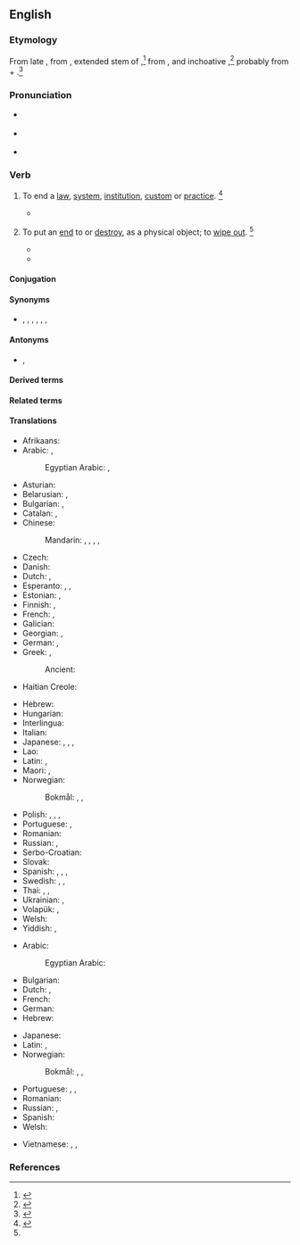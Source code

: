 ==English==

===Etymology===
{{root|en|ine-pro|*h₂el- (grow)}}
From late {{inh|en|enm|abolisshen}}, from {{der|en|frm|aboliss-}}, extended stem of {{m|frm|abolir}},<ref>{{R:MED Online|abolisshen|v|MED137|20 October 2019|date=2018}}</ref> from {{der|en|la|aboleo|abolēre|to retard, check the growth of, (and by extension) destroy, abolish}}, and inchoative {{m|la|abolesco|abolēscere|to wither, vanish, cease}},<ref>{{R:RHCD|page=4}}</ref> probably from {{m|la|ab||from, away from}} + {{m|la|*oleo|*olēre|to increase, grow}}.<ref>{{R:MW3 1976|page=4}}</ref>

===Pronunciation===
* {{a|UK}} {{enPR|ə-bŏl'ĭsh}} {{IPA|en|/əˈbɒlɪʃ/}}
* {{a|US}} {{IPA|en|/əˈbɑl.ɪʃ/|/əˈbɑl.əʃ/}}
* {{audio|en|en-us-abolish.ogg|Audio (US)}}

===Verb===
{{en-verb|past2=abolisht|past2_qual=obsolete}}

# To end a [[law]], [[system]], [[institution]], [[custom]] or [[practice]]. {{defdate|First attested from around 1350 to 1470.}}<ref name=SOED>{{R:SOED5|page=6}}</ref>
#: {{ux|en|Slavery was '''abolished''' in the nineteenth century.}}
#* {{quote-book|en|year=2002|author=William Schabas|title=The abolition of the death penalty in international law|publisher=Cambridge University Press|section=title|passage=The '''abolition''' of the death penalty in international law}}
# {{lb|en|archaic}} To put an [[end]] to or [[destroy]], as a physical object; to [[wipe out]]. {{defdate|First attested from around 1350 to 1470.}}<ref name=SOED/>
#* {{quote-book|en|year=1590|title=The Faerie Queene|author=[[w:Edmund Spenser|Edmund Spenser]]|passage=And with thy blood '''abolish''' so reproachful blot.}}
#* {{quote-book|en|year=1892|title=The Marriage of Geraint|author=[[w:Alfred Tennyson|Alfred Tennyson]]|passage=His quick instinctive hand Caught at the hilt, as to '''abolish''' him.}}

====Conjugation====
{{en-conj-simple|es}}

====Synonyms====
* {{sense|to end a law, system, institution, custom or practice}} {{l|en|abrogate}}, {{l|en|annul}}, {{l|en|cancel}}, {{l|en|dissolve}}, {{l|en|nullify}}, {{l|en|repeal}}, {{l|en|revoke}}
<!-- what to do with this? WikiSaurus?
These words have in common the idea of setting aside by some [[overruling]] act.
* ''Abolish'' [[applies]] particularly to things of a permanent nature, such as institutions, usages, customs, etc.; as, to ''abolish'' [[monopolies]], [[serfdom]], slavery. ''Repeal'' [[describes]] the act by which the legislature of a state sets aside a law which it had previously [[enacted]].
* ''Abrogate'' was originally applied to the [[repeal]] of a law by the Roman people; and hence, when the power of making laws was [[usurped]] by the [[emperors]], the term was applied to ''their'' act of setting aside the laws. Thus it came to express that act by which a sovereign or an [[executive]] government sets aside laws, [[ordinances]], [[regulations]], [[treaties]], [[conventions]], etc.
* ''Revoke'' denotes the act of [[recalling]] some previous grant which [[conferred]], privilege, etc.; as, to ''revoke'' a decree, to ''revoke'' a power of [[attorney]], a promise, etc. Thus, also, we speak of the ''revocation'' of the [[Edict]] of [[Nantes]].
* ''Annul'' is used in a more general sense, denoting simply to make void; as, to ''annul'' a contract, to ''annul'' an agreement.
* ''Nullify'' is an old word applied to the setting of things aside either by force or by total [[disregard]]; as, to ''nullify'' an act of Congress.
* ''Cancel'' is to strike out or annul, by a [[deliberate]] exercise of power, something which has [[operative]] force. -->

====Antonyms====
* {{sense|to end a law, system, institution, custom or practice}} {{l|en|establish}}, {{l|en|found}}

====Derived terms====
{{col|en|4|{{l|en|abolishable|pos=adjective}}|{{l|en|abolisher|pos=noun}}|{{l|en|unabolish|pos=verb}} {{q|rare}}}}

====Related terms====
{{col-u|en|4|title=terms derived from Latin “abolēre”
|{{l|en|abolition|pos=noun}}|∴ {{l|en|abolitionist|pos=noun/adjective}}}}

====Translations====
{{trans-top|to end a law, system, institution, custom or practice}}
* Afrikaans: {{t|af|afskaf}}
* Arabic: {{t|ar|أَبْطَلَ}}, {{t|ar|أَلْغَى}}
*: Egyptian Arabic: {{t|arz|يبطل|tr=yebṭel|sc=Arab}}, {{t|arz|يلغي|tr=yelği|sc=Arab}}
* Asturian: {{t|ast|abolir}}
* Belarusian: {{t|be|касава́ць|impf}}, {{t|be|скасава́ць|pf}}
* Bulgarian: {{t+|bg|према́хвам}}, {{t+|bg|отменям}}
* Catalan: {{t+|ca|abolir}}, {{t+|ca|suprimir}}
* Chinese:
*: Mandarin: {{t+|cmn|取消|tr=qǔxiāo|sc=Hani}}, {{t+|cmn|廢除|sc=Hani}}, {{t+|cmn|废除|tr=fèichú|sc=Hani}}, {{t+|cmn|廢止|sc=Hani}}, {{t+|cmn|废止|tr=fèizhǐ|sc=Hani}}
* Czech: {{t+|cs|zrušit}}
* Danish: {{t+|da|afskaffe}}
* Dutch: {{t+|nl|afschaffen}}, {{t+|nl|opheffen}}
* Esperanto: {{t|eo|abolicii}}, {{t+|eo|forigi}}, {{t|eo|aboli}}
* Estonian: {{t|et|tühistama}}, {{t|et|kaotama}}
* Finnish: {{t+|fi|lakkauttaa}}, {{t+|fi|lopettaa}}
* French: {{t+|fr|abolir}}, {{t+|fr|supprimer}}
* Galician: {{t+|gl|abolir}}
* Georgian: {{t|ka|გაუქმება}}, {{t|ka|გაბათილება}}
* German: {{t+|de|abschaffen}}, {{t+|de|aufheben}}
* Greek: {{t+|el|καταργώ}}, {{t+|el|καταλύω}}
*: Ancient: {{t|grc|ἀναιρέω}}
* Haitian Creole: {{t|ht|aboli}}
{{trans-mid}}
* Hebrew: {{t|he|ביטל|tr=bitél}}
* Hungarian: {{t+|hu|eltöröl}}
* Interlingua: {{t|ia|abolir}}
* Italian: {{t+|it|abolire}}
* Japanese: {{t+|ja|止める|tr=yameru}}, {{t+|ja|無くす|tr=nakusu}}, {{t+|ja|廃止|tr=haishi suru|alt=廃止する|sc=Jpan}}, {{t+|ja|打破|tr=daha suru|alt=打破する|sc=Jpan}}
* Lao: {{t|lo|ລົບລ້າງ}}
* Latin: {{t+|la|aboleō}}, {{t|la|interimō}}
* Maori: {{t|mi|whakahorohoro}}, {{t|mi|whakakāhore}}
* Norwegian:
*: Bokmål: {{t|nb|abolere}}, {{t|nb|avskaffe}}, {{t+|nb|fjerne}}
* Polish: {{qualifier|a practice}} {{t+|pl|znosić|impf}}, {{t+|pl|znieść|pf}}, {{qualifier|a system}} {{t+|pl|obalać|impf}}, {{t+|pl|obalić|pf}}
* Portuguese: {{t+|pt|abolir}}, {{t+|pt|suprimir}}
* Romanian: {{t+|ro|aboli}}
* Russian: {{t+|ru|отменя́ть|impf}}, {{t+|ru|отмени́ть|pf}}
* Serbo-Croatian: {{t+|sh|ukidati}}
* Slovak: {{t|sk|zrušiť}}
* Spanish: {{t+|es|abolir}}, {{t+|es|suprimir}}, {{t+|es|abrogar}}, {{t+|es|quitar}}
* Swedish: {{t+|sv|avskaffa}}, {{t+|sv|överge}}, {{t+|sv|förkasta}}
* Thai: {{t+|th|เลิก}}, {{t+|th|ยกเลิก}}, {{t|th|ยุบเลิก|tr=yoob-lêrk}}
* Ukrainian: {{t+|uk|касува́ти|impf}}, {{t+|uk|скасува́ти|pf}}
* Volapük: {{t+|vo|säkibön}}, {{t+|vo|finidön}}
* Welsh: {{t+|cy|diddymu}}
* Yiddish: {{t|yi|בטל מאַכן|tr=botl makhn}}, {{t|yi|אָפּשאַפֿן|tr=ópshafn}}
{{trans-bottom}}

{{trans-top|to destroy}}
* Arabic: {{t|ar|دَمَر}}
*: Egyptian Arabic: {{t|arz|دمر|tr=damar|sc=Arab}}
* Bulgarian: {{t+|bg|унищожа́вам}}
* Dutch: {{t+|nl|vernietigen}}, {{t+|nl|buiten werking stellen}}
* French: {{t+|fr|détruire}}
* German: {{t+|de|vernichten}}
* Hebrew: {{t+|he|הרס|tr=harás}}
{{trans-mid}}
* Japanese: {{t+|ja|打破|alt=打破する|tr=daha suru}}
* Latin: {{t|la|interimō}}, {{t+|la|aboleō}}
* Norwegian:
*: Bokmål: {{t|nb|destruere}}, {{t+|nb|tilintetgjøre}}, {{t+|nb|ødelegge}}
* Portuguese: {{t+|pt|destroçar}}, {{t+|pt|arrasar}}, {{t|pt|[[acabar]] [[com]]}}
* Romanian: {{t+|ro|distruge}}
* Russian: {{t+|ru|уничтожа́ть|impf}}, {{t+|ru|уничто́жить|pf}}
* Spanish: {{t+|es|destrozar}}
* Welsh: {{t+|cy|dinistrio}}
{{trans-bottom}}

{{checktrans-top}}
* Vietnamese: {{t+check|vi|thủ tiêu}}, {{t+check|vi|bãi bỏ}}, {{t+check|vi|huỷ bỏ}}
{{trans-mid}}
{{trans-bottom}}

===References===
<references/>